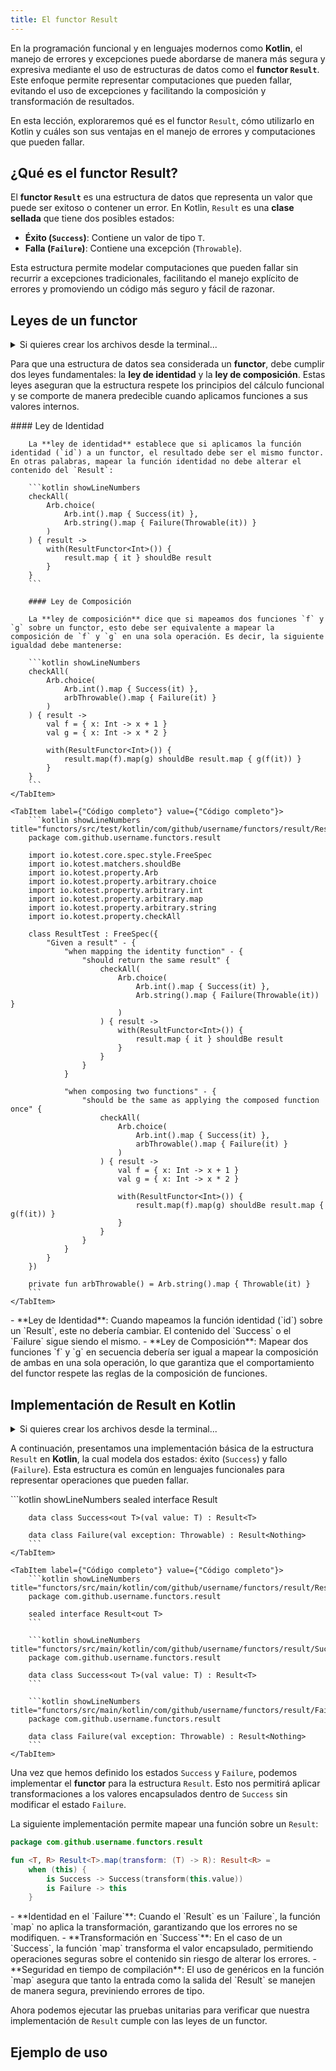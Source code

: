 ```yaml
---
title: El functor Result
---
```


<ReadingTime />
<GithubRepoLink user="r8vnhill" repo="" />

En la programación funcional y en lenguajes modernos como **Kotlin**, el manejo de errores y excepciones puede abordarse de manera más segura y expresiva mediante el uso de estructuras de datos como el **functor `Result`**. Este enfoque permite representar computaciones que pueden fallar, evitando el uso de excepciones y facilitando la composición y transformación de resultados.

En esta lección, exploraremos qué es el functor `Result`, cómo utilizarlo en Kotlin y cuáles son sus ventajas en el manejo de errores y computaciones que pueden fallar.

## ¿Qué es el functor Result?

El **functor `Result`** es una estructura de datos que representa un valor que puede ser exitoso o contener un error. En Kotlin, `Result` es una **clase sellada** que tiene dos posibles estados:

- **Éxito (`Success`)**: Contiene un valor de tipo `T`.
- **Falla (`Failure`)**: Contiene una excepción (`Throwable`).

Esta estructura permite modelar computaciones que pueden fallar sin recurrir a excepciones tradicionales, facilitando el manejo explícito de errores y promoviendo un código más seguro y fácil de razonar.

## Leyes de un functor

<details>
    <summary>
        Si quieres crear los archivos desde la terminal...
    </summary>

    <Tabs groupId={"os"}>
        <TabItem value="Windows" label="Windows">
            ```powershell
            $Group = 'com\github\username'
            ```
            
            ```powershell showLineNumbers
            $FunctorsTestDir = "functors\src\test\kotlin\$Group\functors"
            $ResultTestDir = "$FunctorsTestDir\result"
            New-Item -Path $ResultTestDir -ItemType Directory -Force
            "package $Group.functors.result" -replace '\\', '.' | 
                Out-File -FilePath "$ResultTestDir\ResultTest.kt"
            ```
        </TabItem>
        <TabItem value="Windows (corto)" label="Windows (corto)">
            ```powershell
            $Group = 'com\github\username'
            ```

            ```powershell
            $FunctorsTestDir = "functors\src\test\kotlin\$Group\functors"
            $ResultTestDir = "$FunctorsTestDir\result"
            md $ResultTestDir
            "package $Group.functors.result" -replace '\\', '.' > `
                "$ResultTestDir\ResultTest.kt"
            ```
        </TabItem>
        <TabItem value="Linux/Mac" label="Linux/Mac">
            ```bash
            GROUP=com/github/username
            ```

            ```bash
            FUNCTORS_TEST_DIR="functors/src/test/kotlin/$GROUP/functors"
            RESULT_TEST_DIR="$FUNCTORS_TEST_DIR/result"
            mkdir -p "$RESULT_TEST_DIR"
            echo "package ${GROUP//\//.}.functors.result" > \
                "$RESULT_TEST_DIR/ResultTest.kt"
            ```
        </TabItem>
    </Tabs>
</details>

Para que una estructura de datos sea considerada un **functor**, debe cumplir dos leyes fundamentales: la **ley de identidad** y la **ley de composición**. Estas leyes aseguran que la estructura respete los principios del cálculo funcional y se comporte de manera predecible cuando aplicamos funciones a sus valores internos.

<Tabs>
    <TabItem label={"Código esencial"} value={"Código esencial"}>
        #### Ley de Identidad

        La **ley de identidad** establece que si aplicamos la función identidad (`id`) a un functor, el resultado debe ser el mismo functor. En otras palabras, mapear la función identidad no debe alterar el contenido del `Result`:

        ```kotlin showLineNumbers
        checkAll(
            Arb.choice(
                Arb.int().map { Success(it) },
                Arb.string().map { Failure(Throwable(it)) }
            )
        ) { result ->
            with(ResultFunctor<Int>()) {
                result.map { it } shouldBe result
            }
        }
        ```

        #### Ley de Composición

        La **ley de composición** dice que si mapeamos dos funciones `f` y `g` sobre un functor, esto debe ser equivalente a mapear la composición de `f` y `g` en una sola operación. Es decir, la siguiente igualdad debe mantenerse:

        ```kotlin showLineNumbers
        checkAll(
            Arb.choice(
                Arb.int().map { Success(it) },
                arbThrowable().map { Failure(it) }
            )
        ) { result ->
            val f = { x: Int -> x + 1 }
            val g = { x: Int -> x * 2 }

            with(ResultFunctor<Int>()) {
                result.map(f).map(g) shouldBe result.map { g(f(it)) }
            }
        }
        ```
    </TabItem>
    
    <TabItem label={"Código completo"} value={"Código completo"}>
        ```kotlin showLineNumbers title="functors/src/test/kotlin/com/github/username/functors/result/ResultTest.kt"
        package com.github.username.functors.result

        import io.kotest.core.spec.style.FreeSpec
        import io.kotest.matchers.shouldBe
        import io.kotest.property.Arb
        import io.kotest.property.arbitrary.choice
        import io.kotest.property.arbitrary.int
        import io.kotest.property.arbitrary.map
        import io.kotest.property.arbitrary.string
        import io.kotest.property.checkAll

        class ResultTest : FreeSpec({
            "Given a result" - {
                "when mapping the identity function" - {
                    "should return the same result" {
                        checkAll(
                            Arb.choice(
                                Arb.int().map { Success(it) },
                                Arb.string().map { Failure(Throwable(it)) }
                            )
                        ) { result ->
                            with(ResultFunctor<Int>()) {
                                result.map { it } shouldBe result
                            }
                        }
                    }
                }

                "when composing two functions" - {
                    "should be the same as applying the composed function once" {
                        checkAll(
                            Arb.choice(
                                Arb.int().map { Success(it) },
                                arbThrowable().map { Failure(it) }
                            )
                        ) { result ->
                            val f = { x: Int -> x + 1 }
                            val g = { x: Int -> x * 2 }

                            with(ResultFunctor<Int>()) {
                                result.map(f).map(g) shouldBe result.map { g(f(it)) }
                            }
                        }
                    }
                }
            }
        })

        private fun arbThrowable() = Arb.string().map { Throwable(it) }
        ```
    </TabItem>
</Tabs>

<Explanation>
    - **Ley de Identidad**: Cuando mapeamos la función identidad (`id`) sobre un `Result`, este no debería cambiar. El contenido del `Success` o el `Failure` sigue siendo el mismo.
    - **Ley de Composición**: Mapear dos funciones `f` y `g` en secuencia debería ser igual a mapear la composición de ambas en una sola operación, lo que garantiza que el comportamiento del functor respete las reglas de la composición de funciones.
</Explanation>

## Implementación de Result en Kotlin

<details>
    <summary>
        Si quieres crear los archivos desde la terminal...
    </summary>

    <Tabs groupId={"os"}>
        <TabItem value="Windows" label="Windows">
            ```powershell
            $FunctorMainDir = "functors\src\main\kotlin\$Group\functors"
            $ResultMainDir = "$FunctorMainDir\result"
            New-Item -Path $ResultMainDir -ItemType Directory -Force
            "package $Group.functors.result" -replace '\\', '.' | 
                Out-File -FilePath "$ResultMainDir\Result.kt"
            "package $Group.functors.result" -replace '\\', '.' | 
                Out-File -FilePath "$ResultMainDir\Success.kt"
            "package $Group.functors.result" -replace '\\', '.' |
                Out-File -FilePath "$ResultMainDir\Failure.kt"
            "package $Group.functors.result" -replace '\\', '.' |
                Out-File -FilePath "$ResultMainDir\ResultFunctor.kt"
            ```
        </TabItem>
        <TabItem value="Windows (corto)" label="Windows (corto)">
            ```powershell
            $FunctorMainDir = "functors\src\main\kotlin\$Group\functors"
            $ResultMainDir = "$FunctorMainDir\result"
            md $ResultMainDir
            "package $Group.functors.result" -replace '\\', '.' > `
                "$ResultMainDir\Result.kt"
            "package $Group.functors.result" -replace '\\', '.' > `
                "$ResultMainDir\Success.kt"
            "package $Group.functors.result" -replace '\\', '.' > `
                "$ResultMainDir\Failure.kt"
            "package $Group.functors.result" -replace '\\', '.' > `
                "$ResultMainDir\ResultFunctor.kt"
            ```
        </TabItem>
        <TabItem value="Linux/Mac" label="Linux/Mac">
            ```bash
            FUNCTOR_MAIN_DIR="functors/src/main/kotlin/$GROUP/functors"
            RESULT_MAIN_DIR="$FUNCTOR_MAIN_DIR/result"
            mkdir -p "$RESULT_MAIN_DIR"
            echo "package ${GROUP//\//.}.functors.result" > \
                "$RESULT_MAIN_DIR/Result.kt"
            echo "package ${GROUP//\//.}.functors.result" > \
                "$RESULT_MAIN_DIR/Success.kt"
            echo "package ${GROUP//\//.}.functors.result" > \
                "$RESULT_MAIN_DIR/Failure.kt"
            echo "package ${GROUP//\//.}.functors.result" > \
                "$RESULT_MAIN_DIR/ResultFunctor.kt"
            ```
        </TabItem>
    </Tabs>
</details>

A continuación, presentamos una implementación básica de la estructura `Result` en **Kotlin**, la cual modela dos estados: éxito (`Success`) y fallo (`Failure`). Esta estructura es común en lenguajes funcionales para representar operaciones que pueden fallar.

<Tabs>
    <TabItem label={"Código esencial"} value={"Código esencial"}>  
        ```kotlin showLineNumbers
        sealed interface Result<out T>

        data class Success<out T>(val value: T) : Result<T>

        data class Failure(val exception: Throwable) : Result<Nothing>
        ```
    </TabItem>
    
    <TabItem label={"Código completo"} value={"Código completo"}>
        ```kotlin showLineNumbers title="functors/src/main/kotlin/com/github/username/functors/result/Result.kt"
        package com.github.username.functors.result

        sealed interface Result<out T>
        ```

        ```kotlin showLineNumbers title="functors/src/main/kotlin/com/github/username/functors/result/Success.kt"
        package com.github.username.functors.result

        data class Success<out T>(val value: T) : Result<T>
        ```

        ```kotlin showLineNumbers title="functors/src/main/kotlin/com/github/username/functors/result/Failure.kt"
        package com.github.username.functors.result

        data class Failure(val exception: Throwable) : Result<Nothing>
        ```
    </TabItem>
</Tabs>

Una vez que hemos definido los estados `Success` y `Failure`, podemos implementar el **functor** para la estructura `Result`. Esto nos permitirá aplicar transformaciones a los valores encapsulados dentro de `Success` sin modificar el estado `Failure`.

La siguiente implementación permite mapear una función sobre un `Result`:

```kotlin showLineNumbers title="functors/src/main/kotlin/com/github/username/functors/result/ResultFunctor.kt"
package com.github.username.functors.result

fun <T, R> Result<T>.map(transform: (T) -> R): Result<R> =
    when (this) {
        is Success -> Success(transform(this.value))
        is Failure -> this
    }
```

<Explanation>
    - **Identidad en el `Failure`**: Cuando el `Result` es un `Failure`, la función `map` no aplica la transformación, garantizando que los errores no se modifiquen.
    - **Transformación en `Success`**: En el caso de un `Success`, la función `map` transforma el valor encapsulado, permitiendo operaciones seguras sobre el contenido sin riesgo de alterar los errores.
    - **Seguridad en tiempo de compilación**: El uso de genéricos en la función `map` asegura que tanto la entrada como la salida del `Result` se manejen de manera segura, previniendo errores de tipo.
</Explanation>

Ahora podemos ejecutar las pruebas unitarias para verificar que nuestra implementación de `Result` cumple con las leyes de un functor.

## Ejemplo de uso